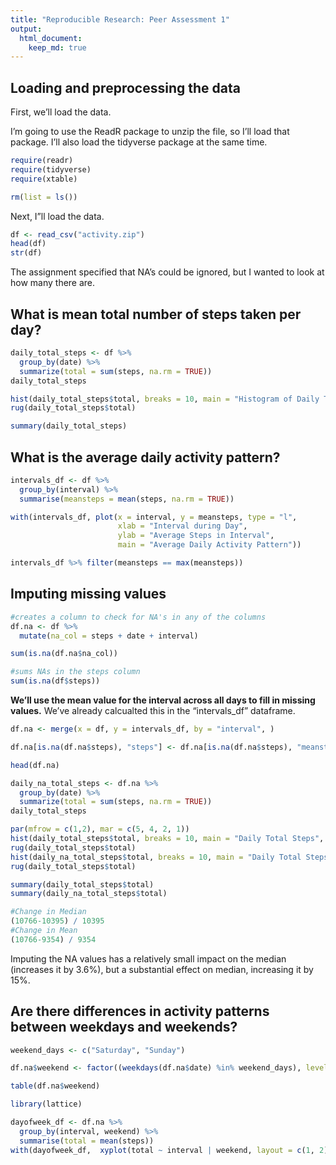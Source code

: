 ```yaml
---
title: "Reproducible Research: Peer Assessment 1"
output: 
  html_document:
    keep_md: true
---
```



## Loading and preprocessing the data
First, we'll load the data.

I'm going to use the ReadR package to unzip the file, so I'll load that package.  I'll also load the tidyverse package at the same time.
```r
require(readr)
require(tidyverse)
require(xtable)
```

```r
rm(list = ls())
```


Next, I"ll load the data.

```r
df <- read_csv("activity.zip")
head(df)
str(df)
```
The assignment specified that NA's could be ignored, but I wanted to look at how many there are.


## What is mean total number of steps taken per day?

```r
daily_total_steps <- df %>% 
  group_by(date) %>% 
  summarize(total = sum(steps, na.rm = TRUE)) 
daily_total_steps
```

```r
hist(daily_total_steps$total, breaks = 10, main = "Histogram of Daily Total Steps", xlab = "Steps")
rug(daily_total_steps$total)
```

```r
summary(daily_total_steps)
```

## What is the average daily activity pattern?

```r
intervals_df <- df %>% 
  group_by(interval) %>% 
  summarise(meansteps = mean(steps, na.rm = TRUE))

with(intervals_df, plot(x = interval, y = meansteps, type = "l",
                        xlab = "Interval during Day", 
                        ylab = "Average Steps in Interval",
                        main = "Average Daily Activity Pattern"))

```

```r
intervals_df %>% filter(meansteps == max(meansteps))
```

## Imputing missing values


```r
#creates a column to check for NA's in any of the columns
df.na <- df %>% 
  mutate(na_col = steps + date + interval)

sum(is.na(df.na$na_col))

#sums NAs in the steps column
sum(is.na(df$steps))
```

**We'll use the mean value for the interval across all days to fill in missing values.**  We've already calcualted this in the "intervals_df" dataframe.

```r
df.na <- merge(x = df, y = intervals_df, by = "interval", ) 

df.na[is.na(df.na$steps), "steps"] <- df.na[is.na(df.na$steps), "meansteps"]

head(df.na)

```

```r
daily_na_total_steps <- df.na %>% 
  group_by(date) %>% 
  summarize(total = sum(steps, na.rm = TRUE)) 
daily_total_steps

par(mfrow = c(1,2), mar = c(5, 4, 2, 1))
hist(daily_total_steps$total, breaks = 10, main = "Daily Total Steps", xlab = "Steps", ylim = c(0, 25))
rug(daily_total_steps$total)
hist(daily_na_total_steps$total, breaks = 10, main = "Daily Total Steps, Imputed NAs", xlab = "Steps", ylim = c(0, 25))
rug(daily_total_steps$total)
```

```r
summary(daily_total_steps$total)
summary(daily_na_total_steps$total)

#Change in Median
(10766-10395) / 10395
#Change in Mean
(10766-9354) / 9354
```

Imputing the NA values has a relatively small impact on the median (increases it by 3.6%), but a substantial effect on median, increasing it by 15%.

## Are there differences in activity patterns between weekdays and weekends?


```r
weekend_days <- c("Saturday", "Sunday")

df.na$weekend <- factor((weekdays(df.na$date) %in% weekend_days), levels = c(FALSE, TRUE), labels = c("weekday", "weekend"))

table(df.na$weekend)
```

```r
library(lattice)
```

```r
dayofweek_df <- df.na %>% 
  group_by(interval, weekend) %>% 
  summarise(total = mean(steps))
with(dayofweek_df,  xyplot(total ~ interval | weekend, layout = c(1, 2), type = "l"))
```

